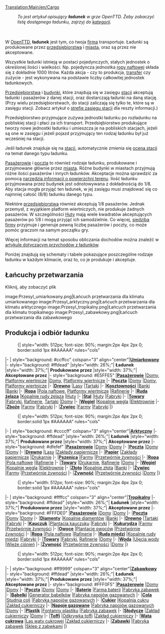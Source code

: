[[Translation:Main/en/Cargo]]{{pl/Spis treści}}
:''To jest artykuł opisujący '''ładunek''' w grze OpenTTD. Żeby zobaczyć listę dostępnego ładunku, zajrzyj do [[Category/pl/Ładunek|kategorii]].''
<br><br>
W [[Main/pl/OpenTTD|OpenTTD]], '''ładunek''' jest tym, co twoja [[Main/pl/Firma transportowa|firma]] transportuje. Ładunki są produkowane przez [[Main/pl/Przedsiębiorstwa|przedsiębiorstwa]] i [[Main/pl/Domy|miasta]], oraz są przez nie akceptowane.

Wszystkie ładunki istnieją w postaci pojedynczych, stałych jednostek o określonej ilości i wielkości. Np. pojedyncza jednostka [[Main/pl/Ropa|ropy naftowej]] składa się z dokładnie 1000 litrów. Każda akcja - czy to produkcja, [[Main/en/<!--Przeładunek/Pl-->Polecenia/Pl#Przeładunek|transfer]] czy zużycie - jest wykonywana na podstawie liczby całkowitej jednostek ładunkowych.

[[Main/pl/Przedsiębiorstwa|Przedsiębiorstwa]] i [[Main/pl/Miasta|budynki]], które znajdują się w zasięgu [[Main/pl/Stacja|stacji]] akceptują ładunki i pasażerów z danej stacji, oraz dostarczają ładunki na daną stację.  (Przy wielu przedsiębiorstwach, do stacji zaliczają się tylko te, które są w zasięgu stacji. Zobacz artykuł o [[Main/en/Stacja/Pl#Zasięg|strefie zasięgu stacji]] dla reszty informacji.)

Przedsiębiorstwo przyjmujące zużywa jednostki ładunku po rozładunku na pobliskiej stacji i płaci za ich transport. Przedsiębiorstwo produkujące tworzy nowe jednostki ładunku i umieszcza je  na pobliskich stacjach, jeżeli są one w zasięgu i jeżeli pojazd przyjmujący ten rodzaj ładunku był już wcześniej na stacji.

Jeśli ładunek znajduje się na [[Main/pl/Stacja|stacji]], automatycznie zmienia się [[Main/en/Stacja/Pl#Ocena|ocena stacji]] na temat danego typu ładunku.

[[Main/pl/Pasażerowie|Pasażerowie]] i [[Main/pl/Poczta|poczta]] to również rodzaje ładunku, produkowane i przyjmowane głównie przez [[Main/pl/Domy|miasta]]. Różne budynki w miastach przyjmują różne ilości pasażerów i innych ładunków. Akceptacje można sprawdzić za pomocą [[Main/pl/Informacja o terenie|narzędzia informacji o powierzchni terenu]]. Ilość ładunku przyjmowana przez budynek jest odnotowywana z dokładnością do 1/8. Aby stacja mogła przyjąć ten ładunek, w jej zasięgu musi znajdować się co najmniej całość (8/8) ładunku danego typu. 

Niektóre [[Main/pl/Przedsiębiorstwa|przedsiębiorstwa]] również akceptują 1/8 pasażerów. Jednak przemysł, z wyjątkiem platform wiertniczych, nie produkuje żadnych pasażerów. W szczególności [[Main/pl/Huta|Huty]] mają wiele kwadratów akceptujących pasażerów po 1/8 i mogą przyjąć ich samodzielnie. Co więcej, [[Main/pl/Siedziba firmy|siedziba firmy]] przyjmuje i generuje pewną liczbę pasażerów i poczty, co może pomóc graczom na samym początku gry. 

Więcej informacji na temat sposobu obliczania dochodów można znaleźć w [[Main/pl/Przychód za ładunek|artykule dotyczącym przychodów z ładunków]].

Poniżej znajdują się schematy i tabele pokazujące poszczególne rodzaje ładunku w każdym klimacie, oraz to, co je produkuje i akceptuje. 

==Łańcuchy przetwarzania==
Kliknij, aby zobaczyć plik
<gallery>
image:Przesyl_umiarkowany.png|Łańcuch przetwarzania dla klimatu umiarkowanego
image:Przesyl_arktyczny.png|Łańcuch przetwarzania dla klimatu arktycznego
image:Przesyl_tropikalny.png|Łańcuch przetwarzania dla klimatu tropikalnego
image:Przesyl_zabawkowy.png|Łańcuch przetwarzania dla zabawkowego
</gallery>

==Produkcja i odbiór ładunku==

:{| {{en/Wikitable}} style="width: 512px; font-size: 90%; margin:2px 4px 2px 0; border:solid 1px #AAAAAA" rules="cols"
|- 
| style="background: #ccffcc" colspan="3" align="center"|'''[[Main/en/Klimat/Pl#Umiarkowany|Umiarkowany]]'''
|- style="background: #ffdead"
|style="width: 26%;"| '''Ładunek'''
|style="width: 37%;"| '''Produkowane przez'''
|style="width: 37%;"| '''Akceptowane przez'''
|- style="background: #E5FFE5"
|'''[[Main/pl/Pasażerowie|Pasażerowie]]'''
|[[Main/pl/Domy|Domy]], [[Main/pl/Platforma wiertnicza|Platformy wiertnicze]]
|[[Main/pl/Domy|Domy]], [[Main/pl/Platforma wiertnicza|Platformy wiertnicze]]
|-
|'''[[Main/pl/Poczta|Poczta]]'''
|[[Main/pl/Domy|Domy]]
|[[Main/pl/Domy|Domy]], [[Main/pl/Platforma wiertnicza|Platformy wiertnicze]]
|- 
|'''[[Main/pl/Drewno|Drewno]]'''
|[[Main/pl/Las|Lasy]]
|[[Main/pl/Tartak|Tartaki]]
|-
|'''[[Main/pl/Kosztowności|Kosztowności]]'''
|[[Main/pl/Bank|Banki]]
|[[Main/pl/Bank|Banki]]
|-
|'''[[Main/pl/Ropa|Ropa]]'''
|[[Main/pl/Pole naftowe|Pola naftowe]], [[Main/pl/Platforma wiertnicza|Platformy wiertnicze]]
|[[Main/pl/Rafineria|Rafinerie]]
|-
|'''[[Main/pl/Ruda żelaza|Ruda żelaza]]'''
|[[Main/pl/Kopalnia rudy żelaza|Kopalnie rudy żelaza]]
|[[Main/pl/Huta|Huty]]
|-
|'''[[Main/pl/Stal|Stal]]'''
|[[Main/pl/Huta|Huty]]
|[[Main/pl/Fabryka|Fabryki]]
|-
|'''[[Main/pl/Towary|Towary]]'''
|[[Main/pl/Fabryka|Fabryki]], [[Main/pl/Rafineria|Rafinerie]], [[Main/pl/Tartak|Tartaki]]
|[[Main/pl/Domy|Domy]]
|- 
|'''[[Main/pl/Węgiel|Węgiel]]'''
|[[Main/pl/Kopalnia węgla|Kopalnie węgla]]
|[[Main/pl/Elektrownia|Elektrownie]]
|-
|'''[[Main/pl/Zboże|Zboże]]'''
|[[Main/pl/Farma|Farmy]]
|[[Main/pl/Fabryka|Fabryki]]
|-
|'''[[Main/pl/Żywiec|Żywiec]]'''
|[[Main/pl/Farma|Farmy]]
|[[Main/pl/Fabryka|Fabryki]]
|}

:{| {{en/Wikitable}} style="width: 512px; font-size: 90%; margin:2px 4px 2px 0; border:solid 1px #AAAAAA" rules="cols"
|- 
| style="background: #ccccff" colspan="3" align="center"|'''[[Main/en/Klimat/Pl#Arktyczny|Arktyczny]]'''
|- style="background: #ffdead"
|style="width: 26%;"| '''Ładunek'''
|style="width: 37%;"| '''Produkowane przez'''
|style="width: 37%;"| '''Akceptowane przez'''
|- style="background: #dfefef"
|'''[[Main/pl/Pasażerowie|Pasażerowie]]'''
|[[Main/pl/Domy|Domy]] 
|[[Main/pl/Domy|Domy]]
|-
|'''[[Main/pl/Poczta|Poczta]]'''
|[[Main/pl/Domy|Domy]]
|[[Main/pl/Domy|Domy]]
|- 
|'''[[Main/pl/Drewno|Drewno]]'''
|[[Main/pl/Las|Lasy]]
|[[Main/pl/Zakład papierniczy|Zakłady papiernicze]]
|- 
|'''[[Main/pl/Papier|Papier]]'''
|[[Main/pl/Zakład papierniczy|Zakłady papiernicze]]
|[[Main/pl/Drukarnia|Drukarnie]]
|-
|'''[[Main/pl/Pszenica|Pszenica]]'''
|[[Main/pl/Farma|Farmy]]
|[[Main/pl/Przetwórnia żywności|Przetwórnie żywności]]
|-
|'''[[Main/pl/Ropa|Ropa]]'''
|[[Main/pl/Pole naftowe|Pola naftowe]]
|[[Main/pl/Rafineria|Rafinerie]]
|-
|'''[[Main/pl/Towary|Towary]]'''
|[[Main/pl/Drukarnia|Drukarnie]], [[Main/pl/Rafineria|Rafinerie]]
|[[Main/pl/Domy|Domy]]
|- 
|'''[[Main/pl/Węgiel|Węgiel]]'''
|[[Main/pl/Kopalnia węgla|Kopalnie węgla]]
|[[Main/pl/Elektrownia|Elektrownie]]
|-
|'''[[Main/pl/Złoto|Złoto]]'''
|[[Main/pl/Kopalnia złota|Kopalnie złota]]
|[[Main/pl/Bank|Banki]]
|-
|'''[[Main/pl/Żywiec|Żywiec]]'''
|[[Main/pl/Farma|Farmy]]
|[[Main/pl/Przetwórnia żywności|Przetwórnie żywności]]
|-
|'''[[Main/pl/Żywność|Żywność]]'''
|[[Main/pl/Przetwórnia żywności|Przetwórnie żywności]]
|[[Main/pl/Domy|Domy]]
|}

:{| {{en/Wikitable}} style="width: 512px; font-size: 90%; margin:2px 4px 2px 0; border:solid 1px #AAAAAA" rules="cols"
|- 
| style="background: #ffffcc" colspan="3" align="center"|'''[[Main/en/Klimat/Pl#Tropikalny|Tropikalny]]'''
|- style="background: #ffdead"
|style="width: 26%;"| '''Ładunek'''
|style="width: 37%;"| '''Produkowane przez'''
|style="width: 37%;"| '''Akceptowane przez'''
|- style="background: #FFFDE0"
|'''[[Main/pl/Pasażerowie|Pasażerowie]]'''
|[[Main/pl/Domy|Domy]] 
|[[Main/pl/Domy|Domy]]
|-
|'''[[Main/pl/Poczta|Poczta]]'''
|[[Main/pl/Domy|Domy]]
|[[Main/pl/Domy|Domy]]
|-
|'''[[Main/pl/Diamenty|Diamenty]]'''
|[[Main/pl/Kopalnia diamentów|Kopalnie diamentów]]
|[[Main/pl/Bank|Banki]]
|-
|'''[[Main/pl/Drewno|Drewno]]'''
|[[Main/pl/Tartak (tropikalny)|Tartaki]]
|[[Main/pl/Fabryka|Fabryki]]
|-
|'''[[Main/pl/Kauczuk|Kauczuk]]'''
|[[Main/pl/Plantacja kauczuku|Plantacja kauczuku]]
|[[Main/pl/Fabryka|Fabryki]]
|-
|'''[[Main/pl/Kukurydza|Kukurydza]]'''
|[[Main/pl/Farma|Farmy]]
|[[Main/pl/Przetwórnia żywności|Przetwórnie żywności]]
|-
|'''[[Main/pl/Owoce|Owoce]]'''
|[[Main/pl/Plantacja owoców|Plantacje owoców]]
|[[Main/pl/Przetwórnia żywności|Przetwórnie żywności]]
|-
|'''[[Main/pl/Ropa|Ropa]]'''
|[[Main/pl/Pole naftowe|Pola naftowe]]
|[[Main/pl/Rafineria|Rafinerie]]
|-
|'''[[Main/pl/Ruda miedzi|Ruda miedzi]]'''
|[[Main/pl/Kopalnia rudy miedzi|Kopalnie rudy miedzi]]
|[[Main/pl/Fabryka|Fabryki]]
|-
|'''[[Main/pl/Towary|Towary]]'''
|[[Main/pl/Fabryka|Fabryki]], [[Main/pl/Rafineria|Rafinerie]]
|[[Main/pl/Domy|Domy]]
|-
|'''[[Main/pl/Woda|Woda]]'''
|[[Main/pl/Ujęcie wody|Ujęcia wody]]
|[[Main/pl/Wieża ciśnień|Wieże ciśnień]]
|-
|'''[[Main/pl/Żywność|Żywność]]'''
|[[Main/pl/Przetwórnia żywności|Przetwórnie żywności]]
|[[Main/pl/Domy|Domy]]
|}

:{| {{en/Wikitable}} style="width: 512px; font-size: 90%; margin:2px 4px 2px 0; border:solid 1px #AAAAAA" rules="cols"
|- 
| style="background: #ff9999" colspan="3" align="center"|'''[[Main/en/Klimat/Pl#Zabawkowy|Zabawkowy]]'''
|- style="background: #ffdead"
|style="width: 26%;"| '''Ładunek'''
|style="width: 37%;"| '''Produkowane przez'''
|style="width: 37%;"| '''Akceptowane przez'''
|- style="background: #FFF0F5"
|'''[[Main/pl/Pasażerowie|Pasażerowie]]'''
|[[Main/pl/Domy|Domy]] 
|[[Main/pl/Domy|Domy]]
|-
|'''[[Main/pl/Poczta|Poczta]]'''
|[[Main/pl/Domy|Domy]]
|[[Main/pl/Domy|Domy]]
|-
|'''[[Main/pl/Baterie|Baterie]]'''
|[[Main/pl/Farma baterii|Farma baterii]]
|[[Main/pl/Fabryka zabawek|Fabryka zabawek]]
|-
|'''[[Main/pl/Bąbelki|Bąbelki]]'''
|[[Main/pl/Generator bąbelków|Generator bąbelków]]
|[[Main/pl/Fabryka napojów gazowanych|Fabryka napojów gazowanych]]
|-
|'''[[Main/pl/Cola|Cola]]'''
|[[Main/pl/Studnia coli|Studnia coli]]
|[[Main/pl/Fabryka napojów gazowanych|Fabryka napojów gazowanych]]
|-
|'''[[Main/pl/Cukier|Cukier]]'''
|[[Main/pl/Kopalnia cukru|Kopalnia cukru]]
|[[Main/pl/Zakład cukierniczy|Zakład cukierniczy]]
|-
|'''[[Main/pl/Napoje gazowane|Napoje gazowane]]'''
|[[Main/pl/Fabryka napojów gazowanych|Fabryka napojów gazowanych]]
|[[Main/pl/Domy|Domy]]
|-
|'''[[Main/pl/Plastik|Plastik]]'''
|[[Main/pl/Fontanny plastiku|Fontanny plastiku]]
|[[Main/pl/Fabryka zabawek|Fabryka zabawek]]
|-
|'''[[Main/pl/Słodycze|Słodycze]]'''
|[[Main/pl/Zakład cukierniczy|Zakład cukierniczy]]
|[[Main/pl/Domy|Domy]]
|-
|'''[[Main/pl/Toffi|Toffi]]'''
|[[Main/pl/Odkrywka toffi|Odkrywka toffi]]
|[[Main/pl/Zakład cukierniczy|Zakład cukierniczy]]
|-
|'''[[Main/pl/Wata cukrowa|Wata cukrowa]]'''
|[[Main/pl/Las waty cukrowej|Las waty cukrowej]]
|[[Main/pl/Zakład cukierniczy|Zakład cukierniczy]]
|-
|'''[[Main/pl/Zabawki|Zabawki]]'''
|[[Main/pl/Fabryka zabawek|Fabryka zabawek]]
|[[Main/pl/Sklep z zabawkami|Sklep z zabwkami]]
|}
{{pl/Navbox Ładunek}}
